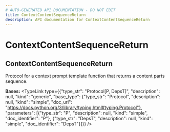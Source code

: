 ```yaml
---
# AUTO-GENERATED API DOCUMENTATION - DO NOT EDIT
title: ContextContentSequenceReturn
description: API documentation for ContextContentSequenceReturn
---
```


# ContextContentSequenceReturn

## <ApiType type="Class" path="prompt_templates/decorator/ContextContentSequenceReturn" symbolName="ContextContentSequenceReturn" /> ContextContentSequenceReturn

Protocol for a context prompt template function that returns a content parts sequence.

**Bases:** 
<TypeLink type={{"type_str": "Protocol[P, DepsT]", "description": null, "kind": "generic", "base_type": {"type_str": "Protocol", "description": null, "kind": "simple", "doc_url": "https://docs.python.org/3/library/typing.html#typing.Protocol"}, "parameters": [{"type_str": "P", "description": null, "kind": "simple", "doc_identifier": "P"}, {"type_str": "DepsT", "description": null, "kind": "simple", "doc_identifier": "DepsT"}]}} />

